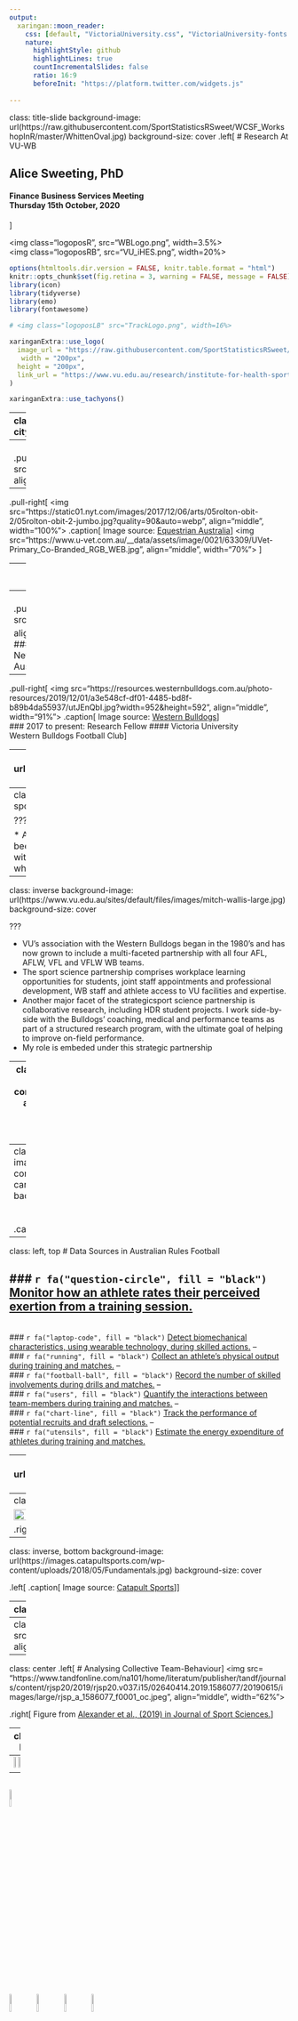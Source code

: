 ---
output:
  xaringan::moon_reader:
    css: [default, "VictoriaUniversity.css", "VictoriaUniversity-fonts.css"]
    nature:
      highlightStyle: github
      highlightLines: true
      countIncrementalSlides: false
      ratio: 16:9 
      beforeInit: "https://platform.twitter.com/widgets.js"
      
---
class: title-slide
background-image: url(https://raw.githubusercontent.com/SportStatisticsRSweet/WCSF_WorkshopInR/master/WhittenOval.jpg)
background-size: cover 
.left[ 
# Research At VU-WB
   
## Alice Sweeting, PhD  

#### Finance Business Services Meeting <br> Thursday 15th October, 2020
] 

<img class="logoposR", src="WBLogo.png", width=3.5%> 
<br>
<img class="logoposRB", src="VU_iHES.png", width=20%>
 
```{r setup, include=FALSE}
options(htmltools.dir.version = FALSE, knitr.table.format = "html")
knitr::opts_chunk$set(fig.retina = 3, warning = FALSE, message = FALSE)
library(icon)      
library(tidyverse) 
library(emo) 
library(fontawesome)

# <img class="logoposLB" src="TrackLogo.png", width=16%>   
```


```{r xaringan-logo, echo=FALSE}
xaringanExtra::use_logo(
  image_url = "https://raw.githubusercontent.com/SportStatisticsRSweet/SportStatisticsRSweet.github.io/master/VU_iHES.png",
   width = "200px",
  height = "200px",
  link_url = "https://www.vu.edu.au/research/institute-for-health-sport"
)
```

```{r xaringan-tachyons, echo=FALSE}
xaringanExtra::use_tachyons()
```

---
class: inverse, centre, bottom
background-image: url(https://www.yarracity.vic.gov.au/-/media/all-images/yarra-city-council-images/events/events-2020/january/_bpp9388.jpg)
background-size: cover

.center[
.caption[
Image source: [Yarra City Council](https://aboriginalhistoryofyarra.com.au/)
]]

???

I’d like to begin by acknowledging the Traditional Owners of the land on which we meet today, which for me in Richmond, Victoria, are the Wurundjeri-willam people of the Kulin Nation. I also wish to pay my respects to Elders past, present and emerging. Pictured is the beautiful Birrarung.

---
<br>
.pull-left[
<img src="https://raw.githubusercontent.com/SportStatisticsRSweet/SportStatisticsRSweet.github.io/master/AliceLemonade.jpg", align="middle", width="90%">
]
--
.pull-right[
<img src="https://static01.nyt.com/images/2017/12/06/arts/05rolton-obit-2/05rolton-obit-2-jumbo.jpg?quality=90&auto=webp", align="middle", width="100%"> .caption[
Image source: [Equestrian Australia](https://www.nytimes.com/2017/12/04/obituaries/gillian-rolton-australian-who-won-gold-despite-broken-bones-dies-at-61.html)]
<img src="https://www.u-vet.com.au/__data/assets/image/0021/63309/UVet-Primary_Co-Branded_RGB_WEB.jpg", align="middle", width="70%"> 
]

---
class: inverse, bottom, right
background-image: url(https://www.vu.edu.au/sites/default/files/building-k-footscray-park-evening.jpg)
background-size: cover

---
<br>
.pull-left[
<img src="https://static.ffx.io/images/$width_800%2C$height_450/t_crop_fill/q_86%2Cf_auto/7e5cde91e8445fa885a0dbde6b277817ee2bcab2", align="middle", width="150%">.caption[
Image source: [Sydney Morning Herald](hthttps://www.smh.com.au/sport/cuttingedge-technology-put-australian-diamonds-on-track-20130521-2jzfu.html)]
<br>
### 2013 to 2016: PhD
#### Victoria University <br> Netball Australia <br> Australian Institute of Sport]

--
.pull-right[
<img src="https://resources.westernbulldogs.com.au/photo-resources/2019/12/01/a3e548cf-df01-4485-bd8f-b89b4da55937/utJEnQbI.jpg?width=952&height=592", align="middle", width="91%"> .caption[
Image source: [Western Bulldogs](https://www.vu.edu.au/about-vu/news-events/news/bulldogs-vu-create-afl-first-partnership)]
<br>
### 2017 to present: Research Fellow 
#### Victoria University <br> Western Bulldogs Football Club]

---
class: inverse, left, top
background-image: url(https://raw.githubusercontent.com/SportStatisticsRSweet/SportStatisticsRSweet.github.io/master/SportDataR/VUSportStrategy.jpg)
background-size: contain

???

Victoria University (VU) is ranked in the top 20 globally for sport science education. VU has strong ambitions to be Australia’s leading sport university and a global leader in sport. The VU Sport Strategy, 2019-2023 helps drive to achieve this ambition.

---
class: inverse
background-image: url(https://raw.githubusercontent.com/SportStatisticsRSweet/SportStatisticsRSweet.github.io/master/vu-sport-strategy_Page_5.jpg)
background-size: contain

???

* As you can see on this page, there is a rich history of sport expertise at VU.  
* Over our history and particularly in the last decade, VU has been a leading local, national and global contributor in the field. 
* One of the seven key areas of the sport strategy is to maximise engagement with the sporting industry, through strategic partnerships. 
* One of these partnerships is with the Western Bulldogs Football Club, under which my role is embedded.


---
class: inverse
background-image: url(https://www.vu.edu.au/sites/default/files/images/mitch-wallis-large.jpg)
background-size: cover

???

* VU's association with the Western Bulldogs began in the 1980's and has now grown to include a multi-faceted partnership with all four AFL, AFLW, VFL and VFLW WB teams. 
* The sport science partnership comprises workplace learning opportunities for students, joint staff appointments and professional development, WB staff and athlete access to VU facilities and expertise. 
* Another major facet of the strategicsport science partnership is collaborative research, including HDR student projects. I work side-by-side with the Bulldogs' coaching, medical and performance teams as part of a structured research program, with the ultimate goal of helping to improve on-field performance. 
* My role is embeded under this strategic partnership


---
class: inverse, bottom, right
background-image: url(https://waydev.co/wp-content/uploads/2020/01/moneyball-git-analytics.jpg)
background-size: cover
<br>
<br>
<br>
.caption[
Image: [Moneyball]()]

---
class: inverse, bottom, right
background-image: url(https://careers.amsi.org.au/wp-content/uploads/sites/59/2019/06/3_amsi-careers_careerssearch-lp_v3_11.jpg)
background-size: cover
<br>
<br>
<br>
.caption[
Image source: [AMSI](https://careers.amsi.org.au/search-careers/)]


---
class: left, top
# Data Sources in Australian Rules Football

### `r fa("question-circle", fill = "black")` [Monitor how an athlete rates their perceived exertion from a training session.](https://journals.humankinetics.com/view/journals/ijspp/12/2/article-p230.xml)
--
<br>
### `r fa("laptop-code", fill = "black")` [Detect biomechanical characteristics, using wearable technology, during skilled actions.](http://vuir.vu.edu.au/39871/1/icSPORTS_2019_15.pdf)
--
<br>
### `r fa("running", fill = "black")` [Collect an athlete's physical output during training and matches.](https://shapeamerica.tandfonline.com/doi/abs/10.1080/02640414.2019.1577941#.X2RNLWgzaUk)
--
<br>
### `r fa("football-ball", fill = "black")` [Record the number of skilled involvements during drills and matches.](https://www.sciencedirect.com/science/article/abs/pii/S0167945719301939)
--
<br>
### `r fa("users", fill = "black")` [Quantify the interactions between team-members during training and matches.](https://www.tandfonline.com/doi/abs/10.1080/02640414.2019.1586077)
--
<br>
### `r fa("chart-line", fill = "black")` [Track the performance of potential recruits and draft selections.](https://journals.plos.org/plosone/article?id=10.1371/journal.pone.0220901)
--
<br>
### `r fa("utensils", fill = "black")` [Estimate the energy expenditure of athletes during training and matches.](https://www.sciencedirect.com/science/article/abs/pii/S1440244015000390)

---
class: inverse, center, top
background-image: url(https://raw.githubusercontent.com/SportStatisticsRSweet/WCSF_WorkshopInR/master/Figures/W02WBMe20DT993162838.JPG)
background-size: cover
# VU-WB Research (Data Analytics) Projects


---
class: center
.left[
# Wearables to Detect Skilled Involvements
]

<img src="https://imeasureu.com/wp-content/uploads/2019/10/Soccer-kick.jpg" width="65%"/>

.right[Image: [iMeasureU](https://imeasureu.com/wp-content/uploads/2019/10/Soccer-kick.jpg)]



---
class: inverse, bottom
background-image: url(https://images.catapultsports.com/wp-content/uploads/2018/05/Fundamentals.jpg)
background-size: cover

.left[
.caption[
Image source: [Catapult Sports](https://www.catapultsports.com/)
]]


---
class: center
.left[
# Analysing Athlete Physical Output
]

``````{r CreateDrillTable2, echo = FALSE}
library(kableExtra)
DrillEventData <- data.frame(Athlete = c("Warm Up", "Pair Kicks", "4v3 Game", "Stoppages"), 
                             'Total Duration (mins)' = c(10, 6, 5, 9),
                             'Total Distance (m)' = c(1026, 414, 849,921),
                             'Total HIR (m)' = c(83, 12, 277, 362))
DrillEventData$`Metres per Min (m/min)` <- DrillEventData$Total.Distance..m./DrillEventData$Total.Duration..mins.
colnames(DrillEventData) <- c("Drill", "Total Duration (mins)", "Total Distance (m)", 
                              "Total HIR (m)", "Metres per Min (m/min)")
DrillEventData %>%
  kable("html", escape = T, booktabs = T, align = "c",
  digits = 0, table.attr = "style = \"color: black;\"")%>%
  kable_styling(position = "center", font_size = 25, bootstrap_options = c("responsive","bordered"))%>%
  row_spec(0, bold = T, color = "white", background = "#000000", extra_css = "border-right: 1px solid; padding: 15px")  %>%
  #column_spec(1:6, border_left = T, border_right = T)  %>%
  row_spec(nrow(DrillEventData), color = "black", extra_css = "border-bottom: 1px solid")
```

---
class: center
.left[
# Analysing Athlete Physical Output
]
<img src="https://raw.githubusercontent.com/SportStatisticsRSweet/SportStatisticsRSweet.github.io/master/SportDataR/RawTrace_TimeSeries.png", align="middle", width="75%">

---
class: center
.left[
# Analysing Collective Team-Behaviour
]
<img src= "https://www.tandfonline.com/na101/home/literatum/publisher/tandf/journals/content/rjsp20/2019/rjsp20.v037.i15/02640414.2019.1586077/20190615/images/large/rjsp_a_1586077_f0001_oc.jpeg", align="middle", width="62%">

.right[
Figure from [Alexander et al., (2019) in Journal of Sport Sciences.](https://www.tandfonline.com/doi/full/10.1080/02640414.2019.1586077)]


---
class: left

# How we Analyse Data in Sport Science at VU-WB


<img src="https://raw.githubusercontent.com/rstudio/hex-stickers/master/PNG/readr.png" width="9%"/>
<img src="https://raw.githubusercontent.com/rstudio/hex-stickers/master/PNG/readxl.png" width="9%"/>
--
<img src="https://raw.githubusercontent.com/rstudio/hex-stickers/master/PNG/tidyr.png" width="9%"/>
<img src="https://raw.githubusercontent.com/rstudio/hex-stickers/master/PNG/lubridate.png" width="9%"/>
<img src="https://raw.githubusercontent.com/rstudio/hex-stickers/master/PNG/hms.png" width="9%"/>
--
<img src="https://raw.githubusercontent.com/rstudio/hex-stickers/master/PNG/ggplot2.png" width="9%"/>
--
<img src="https://raw.githubusercontent.com/rstudio/hex-stickers/master/PNG/flexdashboard.png" width="9%"/>
<img src="https://raw.githubusercontent.com/rstudio/hex-stickers/master/PNG/rmarkdown.png" width="9%"/>
<img src="https://raw.githubusercontent.com/rstudio/hex-stickers/master/PNG/shiny.png" width="9%"/>
<img src="https://raw.githubusercontent.com/rstudio/hex-stickers/master/PNG/xaringan.png" width="9%"/>

--
<br>
### `r fa("weight", fill = "black")` Creating an interactive report for Club dietitian to see change in body mass
--
<br>
### `r fa("chart-bar", fill = "black")` Visualising team performance indicators (live) during matches for coaching staff
--
<br>
### `r fa("file-medical", fill = "black")` Communicating return to play data on an athlete during a physiological/ lab based test
--
<br>
### `r fa("chalkboard-teacher", fill = "black")` Presenting physical output (GPS, LPS etc) data during post-season reviews
--
<br>
### `r fa("graduation-cap", fill = "black")` Analysing and preparing data for academic publication/ presentations/ reports

---
class: left

# Data Hurdles in Sport Science

### `r fa("database", fill = "black")` Importing data from wearables/ different platforms and exports .csv/ .pdf/ .txt etc
--
<br>
### `r fa("clock", fill = "black")` Synchronising data from different systems at differing sample rates
--
<br>
### `r fa("asterisk", fill = "black")` Dealing with messy, manual, incomplete data sets!
--
<br>
### `r fa("users-cog", fill = "black")` Dealing with breadth and depth (strength & conditioning, medical, coaching, recruiting etc)


---
class: left, top
# Any Questions? 
.pull-left[
<img src="https://raw.githubusercontent.com/SportStatisticsRSweet/RLadiesMelbourneTalk/master/Dudley.jpg" width="70%"/> 
]

<span style = 'font-size: 50%;'>
.pull-right[
<br>
<br>
## `r fa("envelope", fill = "black")` [Alice.Sweeting@vu.edu.au](mailto:Alice.Sweeting@vu.edu.au)<br>
## `r fa("twitter", fill = "black")` [alicesweeting](https://twitter.com/alicesweeting)<br>
]  
 
 